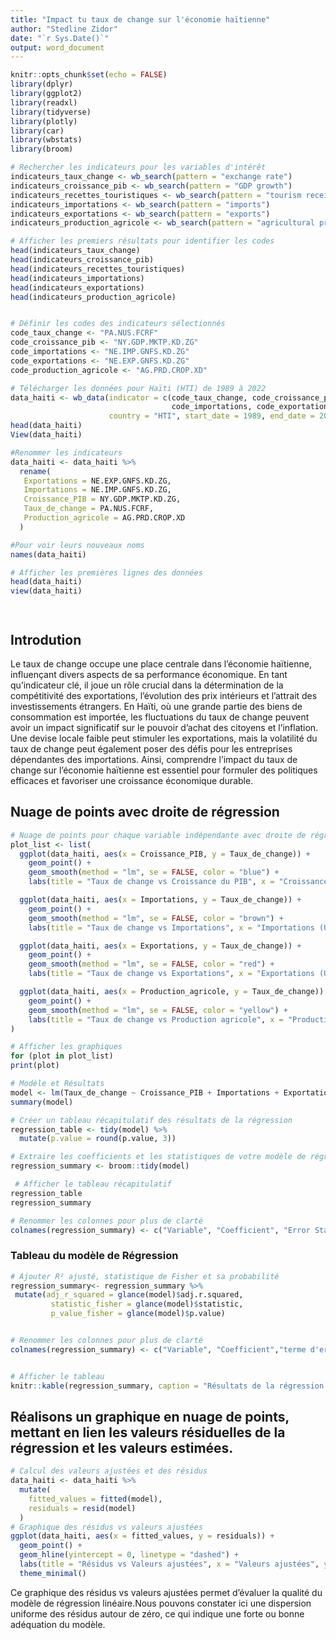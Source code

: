 ---
title: "Impact tu taux de change sur l'économie haïtienne"
author: "Stedline Zidor"
date: "`r Sys.Date()`"
output: word_document
---

```{r setup, include=FALSE}
knitr::opts_chunk$set(echo = FALSE)
library(dplyr)
library(ggplot2)
library(readxl)
library(tidyverse)
library(plotly)
library(car)
library(wbstats)
library(broom)

# Rechercher les indicateurs pour les variables d'intérêt
indicateurs_taux_change <- wb_search(pattern = "exchange rate")
indicateurs_croissance_pib <- wb_search(pattern = "GDP growth")
indicateurs_recettes_touristiques <- wb_search(pattern = "tourism receipts")
indicateurs_importations <- wb_search(pattern = "imports")
indicateurs_exportations <- wb_search(pattern = "exports")
indicateurs_production_agricole <- wb_search(pattern = "agricultural production")

# Afficher les premiers résultats pour identifier les codes
head(indicateurs_taux_change)
head(indicateurs_croissance_pib)
head(indicateurs_recettes_touristiques)
head(indicateurs_importations)
head(indicateurs_exportations)
head(indicateurs_production_agricole)


# Définir les codes des indicateurs sélectionnés
code_taux_change <- "PA.NUS.FCRF"
code_croissance_pib <- "NY.GDP.MKTP.KD.ZG"
code_importations <- "NE.IMP.GNFS.KD.ZG"
code_exportations <- "NE.EXP.GNFS.KD.ZG"
code_production_agricole <- "AG.PRD.CROP.XD"

# Télécharger les données pour Haïti (HTI) de 1989 à 2022
data_haiti <- wb_data(indicator = c(code_taux_change, code_croissance_pib,
                                    code_importations, code_exportations, code_production_agricole), 
                      country = "HTI", start_date = 1989, end_date = 2021)
head(data_haiti)
View(data_haiti)  

#Renommer les indicateurs
data_haiti <- data_haiti %>%
  rename(
   Exportations = NE.EXP.GNFS.KD.ZG,
   Importations = NE.IMP.GNFS.KD.ZG,
   Croissance_PIB = NY.GDP.MKTP.KD.ZG,
   Taux_de_change = PA.NUS.FCRF,
   Production_agricole = AG.PRD.CROP.XD
  )

#Pour voir leurs nouveaux noms
names(data_haiti)

# Afficher les premières lignes des données
head(data_haiti)
view(data_haiti)




```

## Introdution
Le taux de change occupe une place centrale dans l'économie haïtienne, influençant divers aspects de sa performance économique. En tant qu'indicateur clé, il joue un rôle crucial dans la détermination de la compétitivité des exportations, l'évolution des prix intérieurs et l'attrait des investissements étrangers. En Haïti, où une grande partie des biens de consommation est importée, les fluctuations du taux de change peuvent avoir un impact significatif sur le pouvoir d'achat des citoyens et l'inflation. Une devise locale faible peut stimuler les exportations, mais la volatilité du taux de change peut également poser des défis pour les entreprises dépendantes des importations. Ainsi, comprendre l'impact du taux de change sur l'économie haïtienne est essentiel pour formuler des politiques efficaces et favoriser une croissance économique durable.


## Nuage de points avec droite de régression

```{r}
# Nuage de points pour chaque variable indépendante avec droite de régression
plot_list <- list(
  ggplot(data_haiti, aes(x = Croissance_PIB, y = Taux_de_change)) +
    geom_point() +
    geom_smooth(method = "lm", se = FALSE, color = "blue") +
    labs(title = "Taux de change vs Croissance du PIB", x = "Croissance du PIB (%)", y = "Taux de change"),

  ggplot(data_haiti, aes(x = Importations, y = Taux_de_change)) +
    geom_point() +
    geom_smooth(method = "lm", se = FALSE, color = "brown") +
    labs(title = "Taux de change vs Importations", x = "Importations (USD)", y = "Taux de change"),

  ggplot(data_haiti, aes(x = Exportations, y = Taux_de_change)) +
    geom_point() +
    geom_smooth(method = "lm", se = FALSE, color = "red") +
    labs(title = "Taux de change vs Exportations", x = "Exportations (USD)", y = "Taux de change"),

  ggplot(data_haiti, aes(x = Production_agricole, y = Taux_de_change)) +
    geom_point() +
    geom_smooth(method = "lm", se = FALSE, color = "yellow") +
    labs(title = "Taux de change vs Production agricole", x = "Production agricole (USD)", y = "Taux de change")
)

# Afficher les graphiques
for (plot in plot_list) 
print(plot)

```





```{r include=FALSE}

# Modèle et Résultats
model <- lm(Taux_de_change ~ Croissance_PIB + Importations + Exportations + Production_agricole, data = data_haiti)
summary(model)

# Créer un tableau récapitulatif des résultats de la régression
regression_table <- tidy(model) %>%
  mutate(p.value = round(p.value, 3))

# Extraire les coefficients et les statistiques de votre modèle de régression
regression_summary <- broom::tidy(model)

 # Afficher le tableau récapitulatif
regression_table
regression_summary

# Renommer les colonnes pour plus de clarté
colnames(regression_summary) <- c("Variable", "Coefficient", "Error Standard", "t-value", "Pr(>|t|)", "R² ajusté", "Statistique de Fisher", "Probabilité Fisher")

```

### Tableau du modèle de Régression 
```{r}


# Ajouter R² ajusté, statistique de Fisher et sa probabilité
regression_summary<- regression_summary %>%
 mutate(adj_r_squared = glance(model)$adj.r.squared,
         statistic_fisher = glance(model)$statistic,
         p_value_fisher = glance(model)$p.value)


# Renommer les colonnes pour plus de clarté
colnames(regression_summary) <- c("Variable", "Coefficient","terme d'erreur","t-value", "Probabilité", "R² ajusté", "Statistique de Fisher", "Probabilité Fisher")


# Afficher le tableau
knitr::kable(regression_summary, caption = "Résultats de la régression linéaire multiple")
```

## Réalisons un graphique en nuage de points, mettant en lien les valeurs résiduelles de la régression et les valeurs estimées.
```{r residuals-plot, fig.height=5, fig.width=7}
# Calcul des valeurs ajustées et des résidus
data_haiti <- data_haiti %>%
  mutate(
    fitted_values = fitted(model),
    residuals = resid(model)
  )
# Graphique des résidus vs valeurs ajustées
ggplot(data_haiti, aes(x = fitted_values, y = residuals)) +
  geom_point() +
  geom_hline(yintercept = 0, linetype = "dashed") +
  labs(title = "Résidus vs Valeurs ajustées", x = "Valeurs ajustées", y = "Résidus") +
  theme_minimal()
```

Ce graphique des résidus vs valeurs ajustées permet d'évaluer la qualité du modèle de régression linéaire.Nous pouvons constater ici une dispersion uniforme des résidus autour de zéro, ce qui indique une forte ou bonne adéquation du modèle.